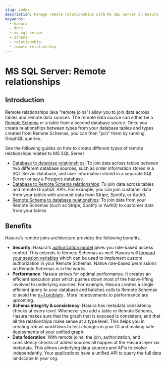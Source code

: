 ```yaml
---
slug: index
description: Manage remote relationships with MS SQL Server in Hasura
keywords:
  - hasura
  - docs
  - ms sql server
  - schema
  - relationship
  - remote relationship
---
```


# MS SQL Server: Remote relationships

## Introduction

Remote relationships (aka "remote joins") allow you to join data across tables and remote data sources. The remote data
source can either be a [Remote Schema](/remote-schemas/index.mdx) or a table from a second database source. Once you
create relationships between types from your database tables and types created from Remote Schemas, you can then "join"
them by running GraphQL queries.

See the following guides on how to create different types of remote relationships related to MS SQL Server:

- [Database to database relationships](/schema/ms-sql-server/remote-relationships/remote-source-relationships.mdx): To
  join data across tables between two different database sources, such as order information stored in a SQL Server
  database, and user information stored in a separate SQL Server or say a Postgres database.
- [Database to Remote Schema relationships](/schema/ms-sql-server/remote-relationships/remote-schema-relationships.mdx):
  To join data across tables and remote GraphQL APIs. For example, you can join customer data from your tables with
  account data from Stripe, Spotify, or Auth0.
- [Remote Schema to database relationships](/remote-schemas/remote-relationships/remote-schema-db-relationships.mdx): To
  join data from your Remote Schemas (such as Stripe, Spotify or Auth0) to customer data from your tables.

## Benefits

Hasura's remote joins architecture provides the following benefits.

- **Security**: Hasura's [authorization model](/auth/authorization/index.mdx) gives you role-based access control. This
  extends to Remote Schemas as well. Hasura will [forward your session variables](/remote-schemas/auth/index.mdx) which
  can be used to implement custom authorization in your Remote Schemas. Native role-based permissions on Remote Schemas
  is in the works.
- **Performance**: Hasura strives for optimal performance. It creates an efficient execution plan which pushes down most
  of the heavy-lifting involved to underlying sources. For example, Hasura creates a single efficient query to your
  database and batches calls to Remote Schemas to avoid the
  [n+1 problem](https://hasura.io/learn/graphql/intro-graphql/graphql-server/) . More improvements to performance are
  upcoming.
- **Schema integrity & consistency**: Hasura has metadata consistency checks at every level. Whenever you add a table or
  Remote Schema, Hasura makes sure that the graph that is exposed is consistent, and that all the relationships make
  sense at a type level. This helps you in creating robust workflows to test changes in your CI and making safe
  deployments of your unified graph.
- **Data federation**: With remote joins, the join, authorization, and consistency checks of added sources all happen at
  the Hasura layer via metadata. This allows underlying data sources and APIs to evolve independently. Your applications
  have a unified API to query the full data landscape in your org.
